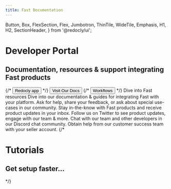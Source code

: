 ```yaml
---
title: Fast Documentation
---
```



  Button,
  Box,
  FlexSection,
  Flex,
  Jumbotron,
  ThinTile,
  WideTile,
  Emphasis,
  H1,
  H2,
  SectionHeader,
} from '@redocly/ui';




<Jumbotron>
  <NavBar location={props.location} standalone={false} />
  <H1>Developer Portal</H1>
  <H2>Documentation, resources & support integrating Fast products</H2>
  <Flex p={20} justifyContent="center">
    {/* <Button inversed large to="https://app.redoc.ly">
      Redocly app
    </Button> */}
    <Button inversed transparent large to="developer-portal/index.md">
      Visit Our Docs
    </Button>
    {/* <Button inversed transparent large>
      Workflows
    </Button> */}
  </Flex>
</Jumbotron>
<Box my={25}>
  <SectionHeader>
    Dive into <Emphasis> Fast </Emphasis> resources
  </SectionHeader>
  <FlexSection justifyContent="space-around" flexWrap="wrap">
      <ThinTile to="developer-portal/index.md" icon={docs} header="Docs & Guides">
        Dive into our documentation & guides for integrating Fast with your platform. 
    </ThinTile>
    <ThinTile to="https://community.fastdevs.co" icon={community} header="Community">
        Ask for help, share your feedback, or ask about special use-cases in our community.
    </ThinTile>
    <ThinTile to="https://updates.fastdevs.co/" icon={updates} header="Product Updates">
        Stay in-the-know with Fast products and receive product updates in your inbox.
    </ThinTile>
  </FlexSection>
  <FlexSection justifyContent="space-around" flexWrap="wrap">
      <ThinTile to="https://twitter.com/Fast_Devs" icon={twitter} header="Fast Devs on Twitter">
        Follow us on Twitter to see product updates, engage with our team & more. 
    </ThinTile>
    <ThinTile to="https://discord.gg/pmDcSdRQ9x" icon={chat} header="Chat on Discord">
        Chat with our team and other developers in our Discord chat community.
    </ThinTile>
    <ThinTile to="https://help.fast.co/hc/en-us" icon={help} header="Account Help">
        Obtain help from our customer success team with your seller account.
    </ThinTile>
  </FlexSection>
  {/* <Jumbotron parallaxEffect bgImage={icon1}>
    <H1>Tutorials</H1>
    <H2>Get setup faster...</H2>
  </Jumbotron> */}
</Box>

